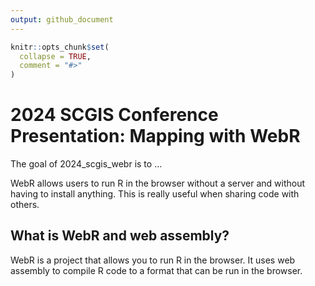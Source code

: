 ```yaml
---
output: github_document
---
```


<!-- README.md is generated from README.Rmd. Please edit that file -->

```r
knitr::opts_chunk$set(
  collapse = TRUE,
  comment = "#>"
)
```

# 2024 SCGIS Conference Presentation: Mapping with WebR

<!-- badges: start -->
<!-- badges: end -->

The goal of 2024_scgis_webr is to ...

WebR allows users to run R in the browser without a server and without having to install anything. This is really useful when sharing code with others. 

## What is WebR and web assembly? 

WebR is a project that allows you to run R in the browser. It uses web assembly to compile R code to a format that can be run in the browser.
